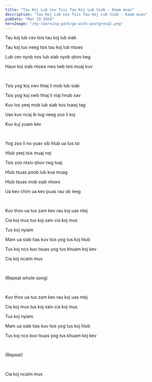 ```yaml
---
title: "Tau Koj Lub Cev Tsis Tau Koj Lub Siab - Kawm muas"
description: "Tau Koj Lub Cev Tsis Tau Koj Lub Siab - Kawm muas"
pubDate: "Mar 19 2024"
heroImage: "/my-learning-path/go-with-postgresql.png"
---
```


Tau koj lub cev tsis tau koj lub siab

Tau koj tus neeg tsis tau koj lub ntsws

Lub cev nyob nov lub siab nyob qhov twg

Hauv koj siab ntsws nws twb tsis muaj kuv

<br />

Tsis yog koj xwv thiaj li mob lub siab

Tsis yog koj xwb thiaj li niaj hnub xav

Kuv los yeej mob lub siab tsis txawj tag

Uas kuv ncaj ib tug neeg zoo li koj

Kuv kuj yuam kev

<br />

Yog zoo li no yuav sib hlub ua tus tsi

Hlub yeej tsis muaj nqi

Tsis zoo ntxiv qhov twg tuaj

Hlub tsuas poob lub kua muag

Hlub tsuas mob siab ntsws

Ua kev chim ua kev puas rau ob leeg

<br />

Kuv thov ua tus zam kev rau koj uas ntej

Cia koj mus tus koj xaiv cia koj mus

Tus koj nyiam

Mam ua siab tias kuv tsis yog tus koj hlub

Tus koj nco kuv tsuas yog tus khuam koj kev

Cia koj ncaim mus

<br />

(Repeat whole song)

<br />

Kuv thov ua tus zam kev rau koj uas ntej

Cia koj mus tus koj xaiv cia koj mus

Tus koj nyiam

Mam ua siab tias kuv tsis yog tus koj hlub

Tus koj nco kuv tsuas yog tus khuam koj kev

<br />

(Repeat)

<br />

Cia koj ncaim mus